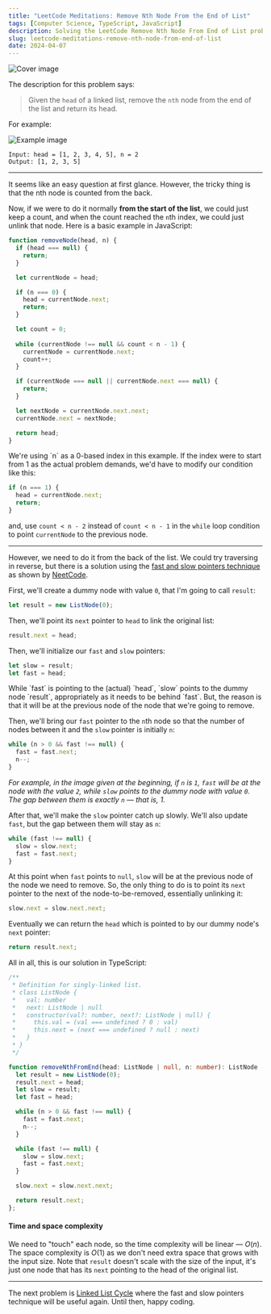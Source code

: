 ```yaml
---
title: "LeetCode Meditations: Remove Nth Node From the End of List"
tags: [Computer Science, TypeScript, JavaScript]
description: Solving the LeetCode Remove Nth Node From End of List problem.
slug: leetcode-meditations-remove-nth-node-from-end-of-list
date: 2024-04-07
---
```


![Cover image](/blog/post-images/2024-04-07/28-lm.png)

The description for this problem says:

> Given the `head` of a linked list, remove the `nth` node from the end of the list and return its head.

For example:

![Example image](https://assets.leetcode.com/uploads/2020/10/03/remove_ex1.jpg)

```
Input: head = [1, 2, 3, 4, 5], n = 2
Output: [1, 2, 3, 5]
```

---

It seems like an easy question at first glance.
However, the tricky thing is that the nth node is counted from the back. 

Now, if we were to do it normally **from the start of the list**, we could just keep a count, and when the count reached the `n`th index, we could just unlink that node. Here is a basic example in JavaScript:

```js
function removeNode(head, n) {
  if (head === null) {
    return;
  }

  let currentNode = head;

  if (n === 0) {
    head = currentNode.next;
    return;
  }

  let count = 0;
  
  while (currentNode !== null && count < n - 1) {
    currentNode = currentNode.next;
    count++;
  }

  if (currentNode === null || currentNode.next === null) {
    return;  
  }

  let nextNode = currentNode.next.next;
  currentNode.next = nextNode;

  return head;
}
```

<Note>
We're using `n` as a 0-based index in this example. If the index were to start from 1 as the actual problem demands, we'd have to modify our condition like this:

```js
if (n === 1) {
  head = currentNode.next;
  return;
}
```

and, use `count < n - 2` instead of `count < n - 1` in the `while` loop condition to point `currentNode` to the previous node.
</Note>

---

However, we need to do it from the back of the list. We could try traversing in reverse, but there is a solution using the [fast and slow pointers technique](https://rivea0.github.io/blog/leetcode-meditations-interlude-fast-and-slow-pointers) as shown by [NeetCode](https://www.youtube.com/watch?v=XVuQxVej6y8).

First, we'll create a dummy node with value `0`, that I'm going to call `result`:

```ts
let result = new ListNode(0);
```

Then, we'll point its `next` pointer to `head` to link the original list:

```ts
result.next = head;
```

Then, we'll initialize our `fast` and `slow` pointers:

```ts
let slow = result;
let fast = head;
```

<Note>
While `fast` is pointing to the (actual) `head`, `slow` points to the dummy node `result`, appropriately as it needs to be behind `fast`. But, the reason is that it will be at the previous node of the node that we're going to remove.
</Note>

Then, we'll bring our `fast` pointer to the `n`th node so that the number of nodes between it and the `slow` pointer is initially `n`:

```ts
while (n > 0 && fast !== null) {
  fast = fast.next;
  n--;
}
```

_For example, in the image given at the beginning, if `n` is `1`, `fast` will be at the node with the value `2`, while `slow` points to the dummy node with value `0`. The gap between them is exactly `n` — that is, 1._

After that, we'll make the `slow` pointer catch up slowly. We'll also update `fast`, but the gap between them will stay as `n`:

```ts
while (fast !== null) {
  slow = slow.next;
  fast = fast.next;
}
```

At this point when `fast` points to `null`, `slow` will be at the previous node of the node we need to remove.
So, the only thing to do is to point its `next` pointer to the next of the node-to-be-removed, essentially unlinking it:

```ts
slow.next = slow.next.next;
```

Eventually we can return the `head` which is pointed to by our dummy node's `next` pointer:

```ts
return result.next;
```

All in all, this is our solution in TypeScript:

```ts
/**
 * Definition for singly-linked list.
 * class ListNode {
 *   val: number
 *   next: ListNode | null
 *   constructor(val?: number, next?: ListNode | null) {
 *     this.val = (val === undefined ? 0 : val)
 *     this.next = (next === undefined ? null : next)
 *   }
 * }
 */

function removeNthFromEnd(head: ListNode | null, n: number): ListNode | null {
  let result = new ListNode(0);
  result.next = head;
  let slow = result;
  let fast = head;

  while (n > 0 && fast !== null) {
    fast = fast.next;
    n--;
  }

  while (fast !== null) {
    slow = slow.next;
    fast = fast.next;
  }

  slow.next = slow.next.next;

  return result.next;
};
```

#### Time and space complexity

We need to "touch" each node, so the time complexity will be linear — $O(n)$.
The space complexity is $O(1)$ as we don't need extra space that grows with the input size. Note that `result` doesn't scale with the size of the input, it's just one node that has its `next` pointing to the head of the original list.

---

The next problem is [Linked List Cycle](https://leetcode.com/problems/linked-list-cycle) where the fast and slow pointers technique will be useful again. Until then, happy coding.
